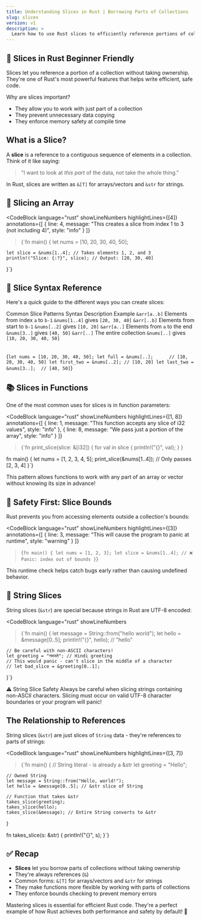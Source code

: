 ```yaml
---
title: Understanding Slices in Rust | Borrowing Parts of Collections
slug: slices
version: v1
description: >
  Learn how to use Rust slices to efficiently reference portions of collections without taking ownership. This beginner-friendly guide covers array slices, string slices, and best practices for safe code.
---
```


## 🧩 Slices in Rust <Badge variant="outline">Beginner Friendly</Badge>

Slices let you reference a portion of a collection without taking ownership. They're one of Rust's most powerful features that helps write efficient, safe code.

<Alert>
  <AlertTitle>Why are slices important?</AlertTitle>
  <AlertDescription>
    <ul>
      <li>They allow you to work with just part of a collection</li>
      <li>They prevent unnecessary data copying</li>
      <li>They enforce memory safety at compile time</li>
    </ul>
  </AlertDescription>
</Alert>

## What is a Slice?

A **slice** is a reference to a contiguous sequence of elements in a collection. Think of it like saying:

> "I want to look at *this part* of the data, not take the whole thing."

In Rust, slices are written as `&[T]` for arrays/vectors and `&str` for strings.

## 📏 Slicing an Array

<CodeBlock 
  language="rust" 
  showLineNumbers 
  highlightLines={[4]}
  annotations={[
    { line: 4, message: "This creates a slice from index 1 to 3 (not including 4)", style: "info" }
  ]}
>{`fn main() {
    let nums = [10, 20, 30, 40, 50];

    let slice = &nums[1..4]; // Takes elements 1, 2, and 3
    println!("Slice: {:?}", slice); // Output: [20, 30, 40]
}`}</CodeBlock>

## 🧵 Slice Syntax Reference

Here's a quick guide to the different ways you can create slices:

<Table>
  <TableCaption>Common Slice Patterns</TableCaption>
  <TableHeader>
    <TableRow>
      <TableHead>Syntax</TableHead>
      <TableHead>Description</TableHead>
      <TableHead>Example</TableHead>
    </TableRow>
  </TableHeader>
  <TableBody>
    <TableRow>
      <TableCell><code>&arr[a..b]</code></TableCell>
      <TableCell>Elements from index <code>a</code> to <code>b-1</code></TableCell>
      <TableCell><code>&nums[1..4]</code> gives <code>[20, 30, 40]</code></TableCell>
    </TableRow>
    <TableRow>
      <TableCell><code>&arr[..b]</code></TableCell>
      <TableCell>Elements from start to <code>b-1</code></TableCell>
      <TableCell><code>&nums[..2]</code> gives <code>[10, 20]</code></TableCell>
    </TableRow>
    <TableRow>
      <TableCell><code>&arr[a..]</code></TableCell>
      <TableCell>Elements from <code>a</code> to the end</TableCell>
      <TableCell><code>&nums[3..]</code> gives <code>[40, 50]</code></TableCell>
    </TableRow>
    <TableRow>
      <TableCell><code>&arr[..]</code></TableCell>
      <TableCell>The entire collection</TableCell>
      <TableCell><code>&nums[..]</code> gives <code>[10, 20, 30, 40, 50]</code></TableCell>
    </TableRow>
  </TableBody>
</Table>

<CodeBlock language="rust">{`let nums = [10, 20, 30, 40, 50];
let full = &nums[..];      // [10, 20, 30, 40, 50]
let first_two = &nums[..2]; // [10, 20]
let last_two = &nums[3..];  // [40, 50]`}</CodeBlock>

## 📚 Slices in Functions

One of the most common uses for slices is in function parameters:

<CodeBlock 
  language="rust" 
  showLineNumbers
  highlightLines={[1, 8]}
  annotations={[
    { line: 1, message: "This function accepts any slice of i32 values", style: "info" },
    { line: 8, message: "We pass just a portion of the array", style: "info" }
  ]}
>{`fn print_slice(slice: &[i32]) {
    for val in slice {
        println!("{}", val);
    }
}

fn main() {
    let nums = [1, 2, 3, 4, 5];
    print_slice(&nums[1..4]); // Only passes [2, 3, 4]
}`}</CodeBlock>

This pattern allows functions to work with any part of an array or vector without knowing its size in advance!

## 🔐 Safety First: Slice Bounds

Rust prevents you from accessing elements outside a collection's bounds:

<CodeBlock 
  language="rust"
  showLineNumbers
  highlightLines={[3]}
  annotations={[
    { line: 3, message: "This will cause the program to panic at runtime", style: "warning" }
  ]}
>{`fn main() {
    let nums = [1, 2, 3];
    let slice = &nums[1..4]; // ❌ Panic: index out of bounds
}`}</CodeBlock>

This runtime check helps catch bugs early rather than causing undefined behavior.

## 📜 String Slices

String slices (`&str`) are special because strings in Rust are UTF-8 encoded:

<CodeBlock 
  language="rust"
  showLineNumbers
>{`fn main() {
    let message = String::from("hello world");
    let hello = &message[0..5];
    println!("{}", hello); // "hello"
    
    // Be careful with non-ASCII characters!
    let greeting = "नमस्ते"; // Hindi greeting
    // This would panic - can't slice in the middle of a character
    // let bad_slice = &greeting[0..1]; 
}`}</CodeBlock>

<Alert variant="warning">
  <AlertTitle>⚠️ String Slice Safety</AlertTitle>
  <AlertDescription>
    Always be careful when slicing strings containing non-ASCII characters. Slicing must occur on valid UTF-8 character boundaries or your program will panic!
  </AlertDescription>
</Alert>

## The Relationship to References

String slices (`&str`) are just slices of `String` data - they're references to parts of strings:

<CodeBlock 
  language="rust"
  showLineNumbers
  highlightLines={[3, 7]}
>{`fn main() {
    // String literal - is already a &str
    let greeting = "Hello";
    
    // Owned String
    let message = String::from("Hello, world!");
    let hello = &message[0..5]; // &str slice of String
    
    // Function that takes &str
    takes_slice(greeting);
    takes_slice(hello);
    takes_slice(&message); // Entire String converts to &str
}

fn takes_slice(s: &str) {
    println!("{}", s);
}`}</CodeBlock>

## ✅ Recap

<Alert variant="success">
  <AlertDescription>
    <ul>
      <li><strong>Slices</strong> let you borrow parts of collections without taking ownership</li>
      <li>They're always references (<code>&</code>)</li>
      <li>Common forms: <code>&[T]</code> for arrays/vectors and <code>&str</code> for strings</li>
      <li>They make functions more flexible by working with parts of collections</li>
      <li>They enforce bounds checking to prevent memory errors</li>
    </ul>
  </AlertDescription>
</Alert>

Mastering slices is essential for efficient Rust code. They're a perfect example of how Rust achieves both performance and safety by default! 🚀
